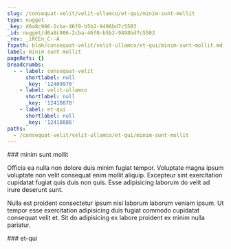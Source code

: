 ```yaml
---
slug: /consequat-velit/velit-ullamco/et-qui/minim-sunt-mollit
type: nugget
_key: d6a8c906-2cba-46f0-b5b2-9498bd7c5503
_id: nugget/d6a8c906-2cba-46f0-b5b2-9498bd7c5503
_rev: _iKCEn_C--A
fspath: blah/consequat-velit/velit-ullamco/et-qui/minim-sunt-mollit.md
label: minim sunt mollit
pageRefs: {}
breadcrumbs:
  - - label: consequat-velit
      shortlabel: null
      _key: '12409970'
    - label: velit-ullamco
      shortlabel: null
      _key: '12410870'
    - label: et-qui
      shortlabel: null
      _key: '12410886'
paths:
  - /consequat-velit/velit-ullamco/et-qui/minim-sunt-mollit
---
```


<NuggetArea>
<Nugget slug="/consequat-velit/velit-ullamco/et-qui/minim-sunt-mollit" type="nugget" _key="d6a8c906-2cba-46f0-b5b2-9498bd7c5503" _id="nugget/d6a8c906-2cba-46f0-b5b2-9498bd7c5503" _rev="_iKCEn_C--A" fspath="blah/consequat-velit/velit-ullamco/et-qui/minim-sunt-mollit.md" label="minim sunt mollit" paths="/consequat-velit/velit-ullamco/et-qui/minim-sunt-mollit">
<NuggetBody>
### minim sunt mollit

Officia ea nulla non dolore duis minim fugiat tempor. Voluptate magna ipsum voluptate non velit consequat enim mollit aliquip. Excepteur sint exercitation cupidatat fugiat quis duis non quis. Esse adipisicing laborum do velit ad irure deserunt sunt.

Nulla est proident consectetur ipsum nisi laborum laborum veniam ipsum. Ut tempor esse exercitation adipisicing duis fugiat commodo cupidatat consequat velit et. Sit do adipisicing ex labore proident ex minim nulla pariatur.

</NuggetBody>
<Breadcrumbs>
<Crumbs>
<Crumb _key="12409970" label="consequat-velit" /><Crumb _key="12410870" label="velit-ullamco" /><Crumb _key="12410886" label="et-qui" />
</Crumbs>
</Breadcrumbs>
</Nugget>

<NuggetsInbound>
</NuggetsInbound>
<NuggetsOutbound>
</NuggetsOutbound>
</NuggetArea>
<PassagesInbound>
<Passage direction="inbound" type="passage" _key="12410886" _id="passage/12410886" _rev="_iKCEn_C---" label="et-qui" passage="et-qui" fspath="blah/consequat-velit/velit-ullamco/et-qui" paths="/consequat-velit/velit-ullamco/et-qui" slug="/consequat-velit/velit-ullamco/et-qui">
<NuggetBody>
### et-qui

</NuggetBody>
<Breadcrumbs>
<Crumbs>
<Crumb _key="12409970" label="consequat-velit" /><Crumb _key="12410870" label="velit-ullamco" />
</Crumbs>
</Breadcrumbs>
</Passage>

</PassagesInbound>
<PassagesOutbound>
</PassagesOutbound>
